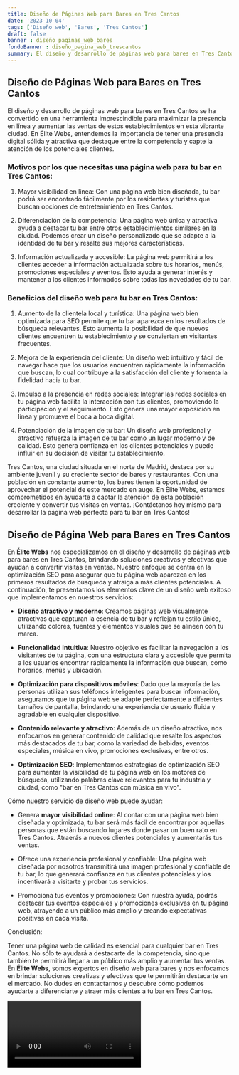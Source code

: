 ```yaml
---
title: Diseño de Páginas Web para Bares en Tres Cantos
date: '2023-10-04'
tags: ['Diseño web', 'Bares', 'Tres Cantos']
draft: false
banner : diseño_paginas_web_bares
fondoBanner : diseño_pagina_web_trescantos
summary: El diseño y desarrollo de páginas web para bares en Tres Cantos se ha convertido en una herramienta imprescindible para maximizar la presencia en línea y aumentar las ventas de estos establecimientos en esta vibrante ciudad. En Élite Webs, entendemos la importancia de tener una presencia digital sólida y atractiva que destaque entre la competencia y capte la atención de los potenciales clientes.
---
```


## Diseño de Páginas Web para Bares en Tres Cantos

El diseño y desarrollo de páginas web para bares en Tres Cantos se ha convertido en una herramienta imprescindible para maximizar la presencia en línea y aumentar las ventas de estos establecimientos en esta vibrante ciudad. En Élite Webs, entendemos la importancia de tener una presencia digital sólida y atractiva que destaque entre la competencia y capte la atención de los potenciales clientes.

### Motivos por los que necesitas una página web para tu bar en Tres Cantos:

1. Mayor visibilidad en línea: Con una página web bien diseñada, tu bar podrá ser encontrado fácilmente por los residentes y turistas que buscan opciones de entretenimiento en Tres Cantos.

2. Diferenciación de la competencia: Una página web única y atractiva ayuda a destacar tu bar entre otros establecimientos similares en la ciudad. Podemos crear un diseño personalizado que se adapte a la identidad de tu bar y resalte sus mejores características.

3. Información actualizada y accesible: La página web permitirá a los clientes acceder a información actualizada sobre tus horarios, menús, promociones especiales y eventos. Esto ayuda a generar interés y mantener a los clientes informados sobre todas las novedades de tu bar.

### Beneficios del diseño web para tu bar en Tres Cantos:

1. Aumento de la clientela local y turística: Una página web bien optimizada para SEO permite que tu bar aparezca en los resultados de búsqueda relevantes. Esto aumenta la posibilidad de que nuevos clientes encuentren tu establecimiento y se conviertan en visitantes frecuentes.

2. Mejora de la experiencia del cliente: Un diseño web intuitivo y fácil de navegar hace que los usuarios encuentren rápidamente la información que buscan, lo cual contribuye a la satisfacción del cliente y fomenta la fidelidad hacia tu bar.

3. Impulso a la presencia en redes sociales: Integrar las redes sociales en tu página web facilita la interacción con tus clientes, promoviendo la participación y el seguimiento. Esto genera una mayor exposición en línea y promueve el boca a boca digital.

4. Potenciación de la imagen de tu bar: Un diseño web profesional y atractivo refuerza la imagen de tu bar como un lugar moderno y de calidad. Esto genera confianza en los clientes potenciales y puede influir en su decisión de visitar tu establecimiento.

Tres Cantos, una ciudad situada en el norte de Madrid, destaca por su ambiente juvenil y su creciente sector de bares y restaurantes. Con una población en constante aumento, los bares tienen la oportunidad de aprovechar el potencial de este mercado en auge. En Élite Webs, estamos comprometidos en ayudarte a captar la atención de esta población creciente y convertir tus visitas en ventas. ¡Contáctanos hoy mismo para desarrollar la página web perfecta para tu bar en Tres Cantos!

<GifSeo />

<Cta />

## Diseño de Página Web para Bares en Tres Cantos

En **Élite Webs** nos especializamos en el diseño y desarrollo de páginas web para bares en Tres Cantos, brindando soluciones creativas y efectivas que ayudan a convertir visitas en ventas. Nuestro enfoque se centra en la optimización SEO para asegurar que tu página web aparezca en los primeros resultados de búsqueda y atraiga a más clientes potenciales. A continuación, te presentamos los elementos clave de un diseño web exitoso que implementamos en nuestros servicios:

- **Diseño atractivo y moderno**: Creamos páginas web visualmente atractivas que capturan la esencia de tu bar y reflejan tu estilo único, utilizando colores, fuentes y elementos visuales que se alineen con tu marca.

- **Funcionalidad intuitiva**: Nuestro objetivo es facilitar la navegación a los visitantes de tu página, con una estructura clara y accesible que permita a los usuarios encontrar rápidamente la información que buscan, como horarios, menús y ubicación.

- **Optimización para dispositivos móviles**: Dado que la mayoría de las personas utilizan sus teléfonos inteligentes para buscar información, aseguramos que tu página web se adapte perfectamente a diferentes tamaños de pantalla, brindando una experiencia de usuario fluida y agradable en cualquier dispositivo.

- **Contenido relevante y atractivo**: Además de un diseño atractivo, nos enfocamos en generar contenido de calidad que resalte los aspectos más destacados de tu bar, como la variedad de bebidas, eventos especiales, música en vivo, promociones exclusivas, entre otros.

- **Optimización SEO**: Implementamos estrategias de optimización SEO para aumentar la visibilidad de tu página web en los motores de búsqueda, utilizando palabras clave relevantes para tu industria y ciudad, como "bar en Tres Cantos con música en vivo".

Cómo nuestro servicio de diseño web puede ayudar:

- Genera **mayor visibilidad online**: Al contar con una página web bien diseñada y optimizada, tu bar será más fácil de encontrar por aquellas personas que están buscando lugares donde pasar un buen rato en Tres Cantos. Atraerás a nuevos clientes potenciales y aumentarás tus ventas.

- Ofrece una experiencia profesional y confiable: Una página web diseñada por nosotros transmitirá una imagen profesional y confiable de tu bar, lo que generará confianza en tus clientes potenciales y los incentivará a visitarte y probar tus servicios.

- Promociona tus eventos y promociones: Con nuestra ayuda, podrás destacar tus eventos especiales y promociones exclusivas en tu página web, atrayendo a un público más amplio y creando expectativas positivas en cada visita.

Conclusión:

Tener una página web de calidad es esencial para cualquier bar en Tres Cantos. No sólo te ayudará a destacarte de la competencia, sino que también te permitirá llegar a un público más amplio y aumentar tus ventas. En **Élite Webs**, somos expertos en diseño web para bares y nos enfocamos en brindar soluciones creativas y efectivas que te permitirán destacarte en el mercado. No dudes en contactarnos y descubre cómo podemos ayudarte a diferenciarte y atraer más clientes a tu bar en Tres Cantos.

<Video />

<CtaBot job='Bares' city='Tres Cantos'/>

<Gmaps query='Tres Cantos+españa+maps' />